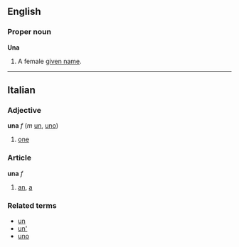 ==English==
===Proper noun===
'''Una'''

#A female [[given name]].

----
==Italian==
===Adjective===
'''una''' ''f'' (''m'' [[un#Italian|un]], [[uno#Italian|uno]])

#[[one]]

===Article===
'''una''' ''f''

#[[an]], [[a]]

===Related terms===
*[[un#Italian|un]]
*[[un'#Italian|un']]
*[[uno#Italian|uno]]